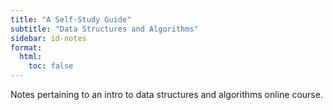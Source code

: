 ```yaml
---
title: "A Self-Study Guide"
subtitle: "Data Structures and Algorithms"
sidebar: id-notes
format:
  html:
    toc: false
---
```


Notes pertaining to an intro to data structures and algorithms online course.
